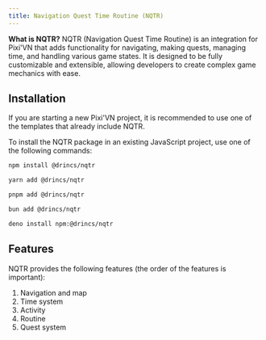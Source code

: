 ```yaml
---
title: Navigation Quest Time Routine (NQTR)
---
```


**What is NQTR?** NQTR (Navigation Quest Time Routine) is an integration for Pixi'VN that adds functionality for navigating, making quests, managing time, and handling various game states. It is designed to be fully customizable and extensible, allowing developers to create complex game mechanics with ease.

## Installation

<Callout title="Templates" type="info">
If you are starting a new Pixi'VN project, it is recommended to use one of the <DynamicLink href="/start/getting-started#project-initialization">templates</DynamicLink> that already include NQTR.
</Callout>

To install the NQTR package in an existing JavaScript project, use one of the following commands:

```sh tab="npm"
npm install @drincs/nqtr
```

```sh tab="yarn"
yarn add @drincs/nqtr
```

```sh tab="pnpm"
pnpm add @drincs/nqtr
```

```sh tab="bun"
bun add @drincs/nqtr
```

```sh tab="deno"
deno install npm:@drincs/nqtr
```

## Features

NQTR provides the following features (the order of the features is important):

1. <DynamicLink href="/nqtr/navigation">Navigation and map</DynamicLink>
2. <DynamicLink href="/nqtr/time">Time system</DynamicLink>
3. <DynamicLink href="/nqtr/activity">Activity</DynamicLink>
4. Routine
5. Quest system
